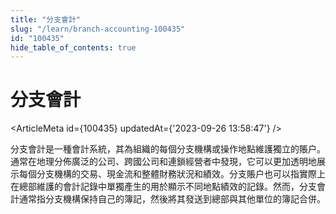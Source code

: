 ```yaml
---
title: "分支會計"
slug: "/learn/branch-accounting-100435"
id: "100435"
hide_table_of_contents: true
---
```



# 分支會計

<ArticleMeta id={100435} updatedAt={'2023-09-26 13:58:47'} />
<div className='border-solid border-b border-t-0 my-4 border-[var(--ifm-color-gray-300)]' />

分支會計是一種會計系統，其為組織的每個分支機構或操作地點維護獨立的賬户。通常在地理分佈廣泛的公司、跨國公司和連鎖經營者中發現，它可以更加透明地展示每個分支機構的交易、現金流和整體財務狀況和績效。分支賬户也可以指實際上在總部維護的會計記錄中單獨產生的用於顯示不同地點績效的記錄。然而，分支會計通常指分支機構保持自己的簿記，然後將其發送到總部與其他單位的簿記合併。
